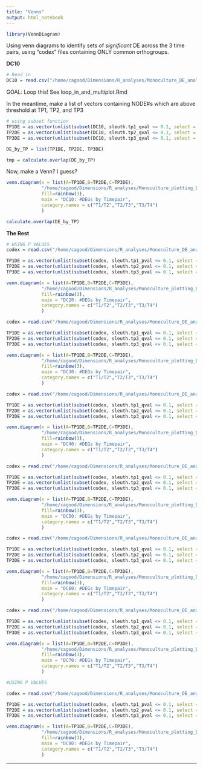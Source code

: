```yaml
---
title: "Venns"
output: html_notebook
---
```


```r
library(VennDiagram)
```


Using venn diagrams to identify sets of *significant* DE across the 3 time pairs, using "codex" files containing ONLY common orthogroups.


**DC10**

```r
# Read in 
DC10 = read.csv("/home/cagood/Dimensions/R_analyses/Monoculture_DE_analysis/DE_codex_tables/DC10_DE_Codex")
```

GOAL: Loop this! See loop_in_and_multiplot.Rmd

In the meantime, make a list of vectors containing NODE#s which are above threshold at TP1, TP2, and TP3

```r
# using subset function 
TP1DE = as.vector(unlist(subset(DC10, sleuth.tp1_qval <= 0.1, select = c(ID))))
TP2DE = as.vector(unlist(subset(DC10, sleuth.tp2_qval <= 0.1, select = c(ID))))
TP3DE = as.vector(unlist(subset(DC10, sleuth.tp3_qval <= 0.1, select = c(ID))))

DE_by_TP = list(TP1DE, TP2DE, TP3DE)

tmp = calculate.overlap(DE_by_TP)
```

Now, make a Venn? I guess?

```r

venn.diagram(x = list(A=TP1DE,B=TP2DE,C=TP3DE),
             "/home/cagood/Dimensions/R_analyses/Monoculture_plotting_DE/plots/venns/DC10_simple.tiff",
             fill=rainbow(3),
             main = "DC10: #DEGs by Timepair", 
             category.names = c("T1/T2","T2/T3","T3/T4")
             )

calculate.overlap(DE_by_TP)
```

**The Rest**

```r
# USING P VALUES
codex = read.csv("/home/cagood/Dimensions/R_analyses/Monoculture_DE_analysis/DE_codex_tables/DC20_DE_Codex")

TP1DE = as.vector(unlist(subset(codex, sleuth.tp1_pval <= 0.1, select = c(ID))))
TP2DE = as.vector(unlist(subset(codex, sleuth.tp2_pval <= 0.1, select = c(ID))))
TP3DE = as.vector(unlist(subset(codex, sleuth.tp3_pval <= 0.1, select = c(ID))))

venn.diagram(x = list(A=TP1DE,B=TP2DE,C=TP3DE),
             "/home/cagood/Dimensions/R_analyses/Monoculture_plotting_DE/plots/venns/DC20_simple.tiff",
             fill=rainbow(3),
             main = "DC20: #DEGs by Timepair", 
             category.names = c("T1/T2","T2/T3","T3/T4")
             )
```

```r
codex = read.csv("/home/cagood/Dimensions/R_analyses/Monoculture_DE_analysis/DE_codex_tables/DC30_DE_Codex")

TP1DE = as.vector(unlist(subset(codex, sleuth.tp1_qval <= 0.1, select = c(ID))))
TP2DE = as.vector(unlist(subset(codex, sleuth.tp2_qval <= 0.1, select = c(ID))))
TP3DE = as.vector(unlist(subset(codex, sleuth.tp3_qval <= 0.1, select = c(ID))))

venn.diagram(x = list(A=TP1DE,B=TP2DE,C=TP3DE),
             "/home/cagood/Dimensions/R_analyses/Monoculture_plotting_DE/plots/venns/DC30_simple.tiff",
             fill=rainbow(3),
             main = "DC30: #DEGs by Timepair", 
             category.names = c("T1/T2","T2/T3","T3/T4")
             )
```

```r
codex = read.csv("/home/cagood/Dimensions/R_analyses/Monoculture_DE_analysis/DE_codex_tables/DC40_DE_Codex")

TP1DE = as.vector(unlist(subset(codex, sleuth.tp1_qval <= 0.1, select = c(ID))))
TP2DE = as.vector(unlist(subset(codex, sleuth.tp2_qval <= 0.1, select = c(ID))))
TP3DE = as.vector(unlist(subset(codex, sleuth.tp3_qval <= 0.1, select = c(ID))))

venn.diagram(x = list(A=TP1DE,B=TP2DE,C=TP3DE),
             "/home/cagood/Dimensions/R_analyses/Monoculture_plotting_DE/plots/venns/DC40_simple.tiff",
             fill=rainbow(3),
             main = "DC40: #DEGs by Timepair", 
             category.names = c("T1/T2","T2/T3","T3/T4")
             )
```

```r
codex = read.csv("/home/cagood/Dimensions/R_analyses/Monoculture_DE_analysis/DE_codex_tables/DC50_DE_Codex")

TP1DE = as.vector(unlist(subset(codex, sleuth.tp1_qval <= 0.1, select = c(ID))))
TP2DE = as.vector(unlist(subset(codex, sleuth.tp2_qval <= 0.1, select = c(ID))))
TP3DE = as.vector(unlist(subset(codex, sleuth.tp3_qval <= 0.1, select = c(ID))))

venn.diagram(x = list(A=TP1DE,B=TP2DE,C=TP3DE),
             "/home/cagood/Dimensions/R_analyses/Monoculture_plotting_DE/plots/venns/DC50_simple.tiff",
             fill=rainbow(3),
             main = "DC50: #DEGs by Timepair", 
             category.names = c("T1/T2","T2/T3","T3/T4")
             )
```

```r
codex = read.csv("/home/cagood/Dimensions/R_analyses/Monoculture_DE_analysis/DE_codex_tables/DC60_DE_Codex")

TP1DE = as.vector(unlist(subset(codex, sleuth.tp1_qval <= 0.1, select = c(ID))))
TP2DE = as.vector(unlist(subset(codex, sleuth.tp2_qval <= 0.1, select = c(ID))))
TP3DE = as.vector(unlist(subset(codex, sleuth.tp3_qval <= 0.1, select = c(ID))))

venn.diagram(x = list(A=TP1DE,B=TP2DE,C=TP3DE),
             "/home/cagood/Dimensions/R_analyses/Monoculture_plotting_DE/plots/venns/DC60_simple.tiff",
             fill=rainbow(3),
             main = "DC60: #DEGs by Timepair", 
             category.names = c("T1/T2","T2/T3","T3/T4")
             )
```

```r
codex = read.csv("/home/cagood/Dimensions/R_analyses/Monoculture_DE_analysis/DE_codex_tables/DC70_DE_Codex")

TP1DE = as.vector(unlist(subset(codex, sleuth.tp1_qval <= 0.1, select = c(ID))))
TP2DE = as.vector(unlist(subset(codex, sleuth.tp2_qval <= 0.1, select = c(ID))))
TP3DE = as.vector(unlist(subset(codex, sleuth.tp3_qval <= 0.1, select = c(ID))))

venn.diagram(x = list(A=TP1DE,B=TP2DE,C=TP3DE),
             "/home/cagood/Dimensions/R_analyses/Monoculture_plotting_DE/plots/venns/DC70_simple.tiff",
             fill=rainbow(3),
             main = "DC70: #DEGs by Timepair", 
             category.names = c("T1/T2","T2/T3","T3/T4")
             )
```

```r
#USING P VALUES

codex = read.csv("/home/cagood/Dimensions/R_analyses/Monoculture_DE_analysis/DE_codex_tables/DC80_DE_Codex")

TP1DE = as.vector(unlist(subset(codex, sleuth.tp1_pval <= 0.1, select = c(ID))))
TP2DE = as.vector(unlist(subset(codex, sleuth.tp2_pval <= 0.1, select = c(ID))))
TP3DE = as.vector(unlist(subset(codex, sleuth.tp3_pval <= 0.1, select = c(ID))))

venn.diagram(x = list(A=TP1DE,B=TP2DE,C=TP3DE),
             "/home/cagood/Dimensions/R_analyses/Monoculture_plotting_DE/plots/venns/DC80_simple.tiff",
             fill=rainbow(3),
             main = "DC80: #DEGs by Timepair", 
             category.names = c("T1/T2","T2/T3","T3/T4")
             )
```

***

